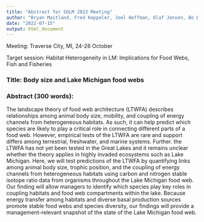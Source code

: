 ```yaml
---
title: "Abstract for SOLM 2022 Meeting"
author: "Bryan Maitland, Fred Keppeler, Joel Hoffman, Olaf Jensen, Bo Bunnell, Scott McNaught"
date: "2022-07-15"
output: html_document
---
```


Meeting: Traverse City, MI, 24-26 October

Target session: Habitat Heterogeneity in LM: Implications for Food Webs, Fish and Fisheries 

### Title: Body size and Lake Michigan food webs

### Abstract (300 words):

The landscape theory of food web architecture (LTWFA) describes relationships among animal body size, mobility, and coupling of energy channels from heterogeneous habitats. As such, it can help predict which species are likely to play a critical role in connecting different parts of a food web. However, empirical tests of the LTWFA are rare and support differs among terrestrial, freshwater, and marine systems. Further. the LTWFA has not yet been tested in the Great Lakes and it remains unclear whether the theory applies in highly invaded ecosystems such as Lake Michigan. Here, we will test predictions of the LTWFA by quantifying links among animal body size, trophic position, and the coupling of energy channels from heterogeneous habitats using carbon and nitrogen stable isotope ratio data from organisms throughout the Lake Michigan food web. Our finding will allow managers to identify which species play key roles in coupling habitats and food web compartments within the lake. Because energy transfer among habitats and diverse basal production sources promote stable food webs and species diversity, our findings will provide a management-relevant snapshot of the state of the Lake Michigan food web. 